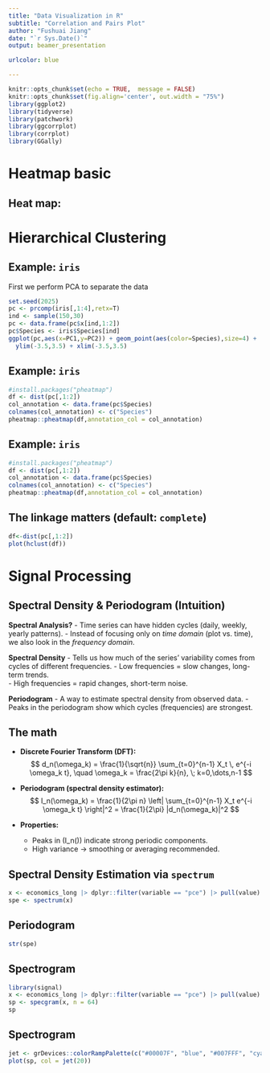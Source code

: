 ```yaml
---
title: "Data Visualization in R"
subtitle: "Correlation and Pairs Plot"
author: "Fushuai Jiang"
date: "`r Sys.Date()`"
output: beamer_presentation

urlcolor: blue

---
```


```r
knitr::opts_chunk$set(echo = TRUE,  message = FALSE)
knitr::opts_chunk$set(fig.align='center', out.width = "75%")
library(ggplot2)
library(tidyverse)
library(patchwork)
library(ggcorrplot)
library(corrplot)
library(GGally)
```




# Heatmap basic


## Heat map:




# Hierarchical Clustering

## Example: `iris`

First we perform PCA to separate the data

```r
set.seed(2025)
pc <- prcomp(iris[,1:4],retx=T)
ind <- sample(150,30)
pc <- data.frame(pc$x[ind,1:2])
pc$Species <- iris$Species[ind]
ggplot(pc,aes(x=PC1,y=PC2)) + geom_point(aes(color=Species),size=4) +
  ylim(-3.5,3.5) + xlim(-3.5,3.5)
```

## Example: `iris`

```r
#install.packages("pheatmap")
df <- dist(pc[,1:2])
col_annotation <- data.frame(pc$Species)
colnames(col_annotation) <- c("Species")
pheatmap::pheatmap(df,annotation_col = col_annotation)
```

## Example: `iris`

```r
#install.packages("pheatmap")
df <- dist(pc[,1:2])
col_annotation <- data.frame(pc$Species)
colnames(col_annotation) <- c("Species")
pheatmap::pheatmap(df,annotation_col = col_annotation)
```

## The linkage matters (default: `complete`)

```r
df<-dist(pc[,1:2])
plot(hclust(df))
```


# Signal Processing



## Spectral Density & Periodogram (Intuition)

**Spectral Analysis?**
  - Time series can have hidden cycles (daily, weekly, yearly patterns).
  - Instead of focusing only on *time domain* (plot vs. time), we also look in the *frequency domain*.

**Spectral Density**
  - Tells us how much of the series’ variability comes from cycles of different frequencies.
  - Low frequencies = slow changes, long-term trends.  
  - High frequencies = rapid changes, short-term noise.

**Periodogram**
  - A way to estimate spectral density from observed data.
  - Peaks in the periodogram show which cycles (frequencies) are strongest.
  
  
  
## The math
  
- **Discrete Fourier Transform (DFT):**  
$$
d_n(\omega_k) = \frac{1}{\sqrt{n}} \sum_{t=0}^{n-1} X_t \, e^{-i \omega_k t}, 
\quad \omega_k = \frac{2\pi k}{n}, \; k=0,\dots,n-1
$$

- **Periodogram (spectral density estimator):**  
$$
I_n(\omega_k) = \frac{1}{2\pi n} \left| \sum_{t=0}^{n-1} X_t e^{-i \omega_k t} \right|^2
= \frac{1}{2\pi} |d_n(\omega_k)|^2
$$

- **Properties:**  
  - Peaks in \(I_n(\omega)\) indicate strong periodic components.  
  - High variance → smoothing or averaging recommended.
  

  
  


## Spectral Density Estimation via `spectrum`

```r
x <- economics_long |> dplyr::filter(variable == "pce") |> pull(value)
spe <- spectrum(x)
```

## Periodogram

```r
str(spe)
```





## Spectrogram

```r
library(signal)
x <- economics_long |> dplyr::filter(variable == "pce") |> pull(value)
sp <- specgram(x, n = 64)
sp
```

## Spectrogram

```r
jet <- grDevices::colorRampPalette(c("#00007F", "blue", "#007FFF", "cyan","#7FFF7F", "yellow", "#FF7F00", "red", "#7F0000"))
plot(sp, col = jet(20))
```

